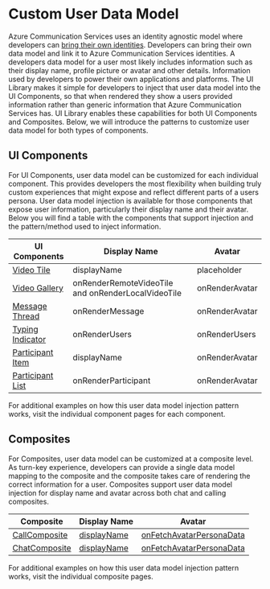 
<Meta title="Concepts/Custom User Data Model" />

# Custom User Data Model

Azure Communication Services uses an identity agnostic model where developers can [bring their own identities](https://docs.microsoft.com/azure/communication-services/concepts/identity-model).
Developers can bring their own data model and link it to Azure Communication Services identities.
A developers data model for a user most likely includes information such as their display name, profile picture or avatar and other details. Information used by developers to power their own applications and platforms.
The UI Library makes it simple for developers to inject that user data model into the UI Components, so that when rendered they show a users provided information rather than generic information that Azure Communication Services has.
UI Library enables these capabilities for both UI Components and Composites. Below, we will introduce the patterns to customize user data model for both types of components.

## UI Components

For UI Components, user data model can be customized for each individual component.
This provides developers the most flexibility when building truly custom experiences that might expose and reflect different parts of a users persona.
User data model injection is available for those components that expose user information, particularly their display name and their avatar.
Below you will find a table with the components that support injection and the pattern/method used to inject information.

| UI Components                                                                      | Display Name                                       | Avatar         |
| ---------------------------------------------------------------------------------- | -------------------------------------------------- | -------------- |
| [Video Tile](./?path=/story/ui-components-videotile--video-tile)                   | displayName                                        | placeholder    |
| [Video Gallery](./?path=/story/ui-components-videogallery--video-gallery)          | onRenderRemoteVideoTile and onRenderLocalVideoTile | onRenderAvatar |
| [Message Thread](./?path=/story/ui-components-messagethread--message-thread)       | onRenderMessage                                    | onRenderAvatar |
| [Typing Indicator](./?path=/story/ui-components-typingindicator--typing-indicator) | onRenderUsers                                      | onRenderUsers  |
| [Participant Item](./?path=/story/ui-components-participantitem--participant-item) | displayName                                        | onRenderAvatar |
| [Participant List](./?path=/story/ui-components-participantlist--participant-list) | onRenderParticipant                                | onRenderAvatar |

For additional examples on how this user data model injection pattern works, visit the individual component pages for each component.

## Composites

For Composites, user data model can be customized at a composite level.
As turn-key experience, developers can provide a single data model mapping to the composite and the composite takes care of rendering the correct information for a user.
Composites support user data model injection for display name and avatar across both chat and calling composites.

| Composite                                                                   | Display Name                                                              | Avatar                                                                                                      |
| --------------------------------------------------------------------------- | ------------------------------------------------------------------------- | ----------------------------------------------------------------------------------------------------------- |
| [CallComposite](./?path=/story/composites-call-basicexample--basic-example) | [displayName](./?path=/story/composites-call-basicexample--basic-example) | [onFetchAvatarPersonaData](./?path=/docs/composites-call-customdatamodelexample--custom-data-model-example) |
| [ChatComposite](./?path=/story/composites-chat-basicexample--basic-example) | [displayName](./?path=/story/composites-chat-basicexample--basic-example) | [onFetchAvatarPersonaData](./?path=/docs/composites-chat-customdatamodelexample--custom-data-model-example) |

For additional examples on how this user data model injection pattern works, visit the individual composite pages.
